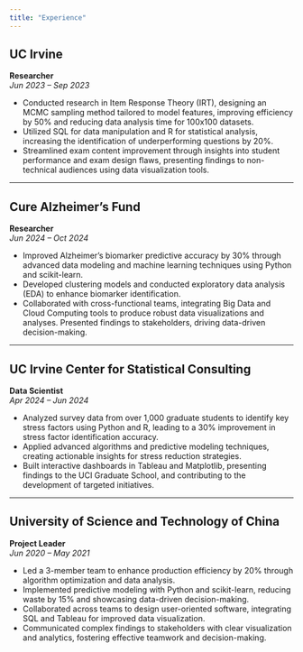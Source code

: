 ---
title: "Experience"
---


## UC Irvine  
**Researcher**  
*Jun 2023 – Sep 2023*    

- Conducted research in Item Response Theory (IRT), designing an MCMC sampling method tailored to model features, improving efficiency by 50% and reducing data analysis time for 100x100 datasets.  
- Utilized SQL for data manipulation and R for statistical analysis, increasing the identification of underperforming questions by 20%.  
- Streamlined exam content improvement through insights into student performance and exam design flaws, presenting findings to non-technical audiences using data visualization tools.  

---

## Cure Alzheimer's Fund  
**Researcher**  
*Jun 2024 – Oct 2024*  

- Improved Alzheimer's biomarker predictive accuracy by 30% through advanced data modeling and machine learning techniques using Python and scikit-learn.  
- Developed clustering models and conducted exploratory data analysis (EDA) to enhance biomarker identification.  
- Collaborated with cross-functional teams, integrating Big Data and Cloud Computing tools to produce robust data visualizations and analyses. Presented findings to stakeholders, driving data-driven decision-making.  

---

## UC Irvine Center for Statistical Consulting  
**Data Scientist**  
*Apr 2024 – Jun 2024*    

- Analyzed survey data from over 1,000 graduate students to identify key stress factors using Python and R, leading to a 30% improvement in stress factor identification accuracy.  
- Applied advanced algorithms and predictive modeling techniques, creating actionable insights for stress reduction strategies.  
- Built interactive dashboards in Tableau and Matplotlib, presenting findings to the UCI Graduate School, and contributing to the development of targeted initiatives.  


---

## University of Science and Technology of China  
**Project Leader**  
*Jun 2020 – May 2021* 

- Led a 3-member team to enhance production efficiency by 20% through algorithm optimization and data analysis.  
- Implemented predictive modeling with Python and scikit-learn, reducing waste by 15% and showcasing data-driven decision-making.  
- Collaborated across teams to design user-oriented software, integrating SQL and Tableau for improved data visualization.  
- Communicated complex findings to stakeholders with clear visualization and analytics, fostering effective teamwork and decision-making.  
